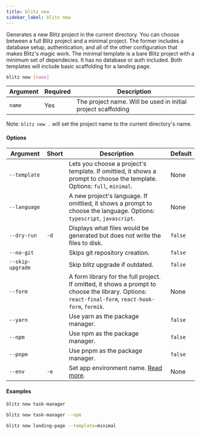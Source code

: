 ```yaml
---
title: blitz new
sidebar_label: blitz new
---
```


Generates a new Blitz project in the current directory. You can choose
between a full Blitz project and a minimal project. The former includes a
database setup, authentication, and all of the other configuration that
makes Blitz's magic work. The minimal template is a bare Blitz project
with a minimum set of dependecies. It has no database or auth included.
Both templates will include basic scaffolding for a landing page.

```bash
blitz new [name]
```

| Argument | Required | Description                                                   |
| -------- | -------- | ------------------------------------------------------------- |
| `name`   | Yes      | The project name. Will be used in initial project scaffolding |

Note: `blitz new .` will set the project name to the current directory's
name.

#### Options

| Argument         | Short | Description                                                                                                                                         | Default |
| ---------------- | ----- | --------------------------------------------------------------------------------------------------------------------------------------------------- | ------- |
| `--template`     |       | Lets you choose a project's template. If omittied, it shows a prompt to choose the template. Options: `full`, `minimal`.                            | None    |
| `--language`     |       | A new project's language. If omittied, it shows a prompt to choose the language. Options: `typescript`, `javascript`.                               | None    |
| `--dry-run`      | `-d`  | Displays what files would be generated but does not write the files to disk.                                                                        | `false` |
| `--no-git`       |       | Skips git repository creation.                                                                                                                      | `false` |
| `--skip-upgrade` |       | Skip blitz upgrade if outdated.                                                                                                                     | `false` |
| `--form`         |       | A form library for the full project. If omitted, it shows a prompt to choose the library. Options: `react-final-form`, `react-hook-form`, `formik`. | None    |
| `--yarn`         |       | Use yarn as the package manager.                                                                                                                    | `false` |
| `--npm`          |       | Use npm as the package manager.                                                                                                                     | `false` |
| `--pnpm`         |       | Use pnpm as the package manager.                                                                                                                    | `false` |
| `--env`          | `-e`  | Set app environment name. [Read more](/docs/custom-environments#custom-environments).                                                               | None    |

#### Examples

```bash
blitz new task-manager
```

```bash
blitz new task-manager --npm
```

```bash
blitz new landing-page --template=minimal
```
